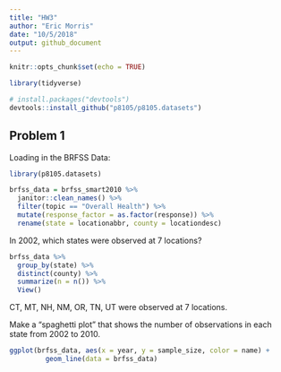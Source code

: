 ```yaml
---
title: "HW3"
author: "Eric Morris"
date: "10/5/2018"
output: github_document
---
```


```r
knitr::opts_chunk$set(echo = TRUE)

library(tidyverse)

# install.packages("devtools")
devtools::install_github("p8105/p8105.datasets")
```


## Problem 1 

Loading in the BRFSS Data: 

```r
library(p8105.datasets)

brfss_data = brfss_smart2010 %>% 
  janitor::clean_names() %>% 
  filter(topic == "Overall Health") %>% 
  mutate(response_factor = as.factor(response)) %>% 
  rename(state = locationabbr, county = locationdesc)
```

In 2002, which states were observed at 7 locations?

```r
brfss_data %>% 
  group_by(state) %>% 
  distinct(county) %>% 
  summarize(n = n()) %>% 
  View()
```

CT, MT, NH, NM, OR, TN, UT were observed at 7 locations.

Make a “spaghetti plot” that shows the number of observations in each state from 2002 to 2010.

```r
ggplot(brfss_data, aes(x = year, y = sample_size, color = name) +
         geom_line(data = brfss_data)
```

